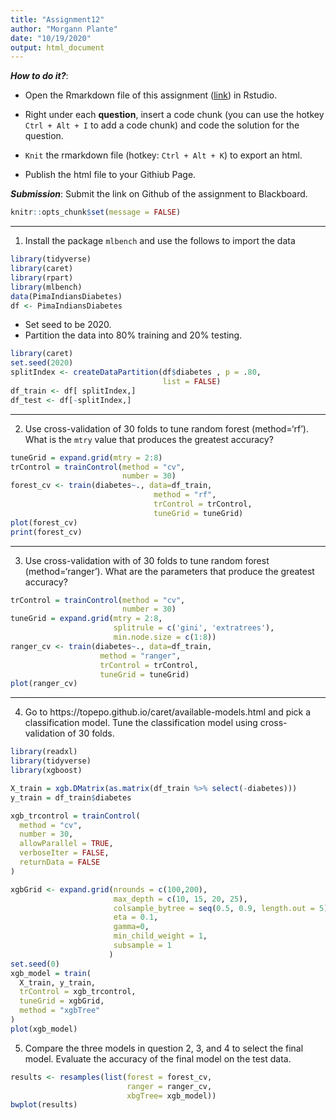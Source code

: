 ```yaml
---
title: "Assignment12"
author: "Morgann Plante"
date: "10/19/2020"
output: html_document
---
```


***How to do it?***: 

- Open the Rmarkdown file of this assignment ([link](fa2020_assignment12.Rmd)) in Rstudio. 

- Right under each **question**, insert  a code chunk (you can use the hotkey `Ctrl + Alt + I` to add a code chunk) and code the solution for the question. 

- `Knit` the rmarkdown file (hotkey: `Ctrl + Alt + K`) to export an html.  

-  Publish the html file to your Githiub Page. 

***Submission***: Submit the link on Github of the assignment to Blackboard.

```r
knitr::opts_chunk$set(message = FALSE)
```


-------

1. Install the package `mlbench` and use the follows to import the data

```r
library(tidyverse)
library(caret)
library(rpart)
library(mlbench)
data(PimaIndiansDiabetes)
df <- PimaIndiansDiabetes
```

- Set seed to be 2020. 
- Partition the data into 80% training and 20% testing.  
```r
library(caret)
set.seed(2020)
splitIndex <- createDataPartition(df$diabetes , p = .80, 
                                  list = FALSE)
df_train <- df[ splitIndex,]
df_test <- df[-splitIndex,]
```

-------

2. Use cross-validation of 30 folds to tune random forest (method='rf').  What is the `mtry` value that produces the greatest accuracy?
```r
tuneGrid = expand.grid(mtry = 2:8)
trControl = trainControl(method = "cv",
                         number = 30)
forest_cv <- train(diabetes~., data=df_train, 
                                method = "rf", 
                                trControl = trControl,
                                tuneGrid = tuneGrid)
plot(forest_cv)
print(forest_cv)
```
 
-------

3. Use cross-validation with of 30 folds to tune random forest (method='ranger').  What are the parameters that produce the greatest accuracy?
```r
trControl = trainControl(method = "cv",
                         number = 30)
tuneGrid = expand.grid(mtry = 2:8,
                       splitrule = c('gini', 'extratrees'),
                       min.node.size = c(1:8))
ranger_cv <- train(diabetes~., data=df_train, 
                    method = "ranger", 
                    trControl = trControl,
                    tuneGrid = tuneGrid)
plot(ranger_cv)
```

-------

4. Go to https://topepo.github.io/caret/available-models.html and pick a classification model.  Tune the classification model using cross-validation of 30 folds. 
```r
library(readxl)
library(tidyverse)
library(xgboost)

X_train = xgb.DMatrix(as.matrix(df_train %>% select(-diabetes)))
y_train = df_train$diabetes

xgb_trcontrol = trainControl(
  method = "cv",
  number = 30,  
  allowParallel = TRUE,
  verboseIter = FALSE,
  returnData = FALSE
)

xgbGrid <- expand.grid(nrounds = c(100,200),
                       max_depth = c(10, 15, 20, 25),
                       colsample_bytree = seq(0.5, 0.9, length.out = 5),
                       eta = 0.1,
                       gamma=0,
                       min_child_weight = 1,
                       subsample = 1
                      )
set.seed(0) 
xgb_model = train(
  X_train, y_train,  
  trControl = xgb_trcontrol,
  tuneGrid = xgbGrid,
  method = "xgbTree"
)
plot(xgb_model)
```

5. Compare the three models in question 2, 3, and 4 to select the final model.  Evaluate the accuracy of the final model on the test data. 
```r
results <- resamples(list(forest = forest_cv,
                          ranger = ranger_cv,
                          xbgTree= xgb_model))
bwplot(results)
```

